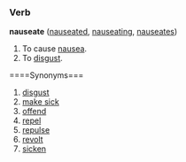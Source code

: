 ===Verb===
'''nauseate''' ([[nauseated]], [[nauseating]], [[nauseates]])

#To cause [[nausea]].
#To [[disgust]].

====Synonyms===
#[[disgust]]
#[[make sick]]
#[[offend]]
#[[repel]]
#[[repulse]]
#[[revolt]]
#[[sicken]]